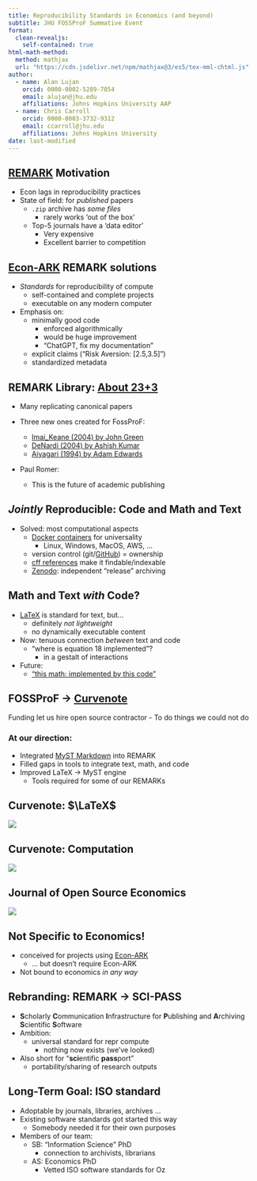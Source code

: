 ```yaml
---
title: Reproducibility Standards in Economics (and beyond)
subtitle: JHU FOSSProF Summative Event
format: 
  clean-revealjs:
    self-contained: true
html-math-method:
  method: mathjax
  url: "https://cdn.jsdelivr.net/npm/mathjax@3/es5/tex-mml-chtml.js"
author:
  - name: Alan Lujan
    orcid: 0000-0002-5289-7054
    email: alujan@jhu.edu
    affiliations: Johns Hopkins University AAP
  - name: Chris Carroll
    orcid: 0000-0003-3732-9312
    email: ccarroll@jhu.edu
    affiliations: Johns Hopkins University
date: last-modified
---
```


## [REMARK](https://github.com/econ-ark/REMARK) Motivation

- Econ lags in reproducibility practices
- State of field: for _published_ papers
  - `.zip` archive has *some files*
    - rarely works 'out of the box'
  - Top-5 journals have a 'data editor'
      - Very expensive
      - Excellent barrier to competition

## [Econ-ARK](https://econ-ark.org) REMARK solutions

- _Standards_ for reproducibility of compute
    - self-contained and complete projects
    - executable on any modern computer
      

- Emphasis on:
    - minimally good code
      - enforced algorithmically
      - would be huge improvement
      - "ChatGPT, fix my documentation"
    - explicit claims ("Risk Aversion: [2.5,3.5]")
    - standardized metadata

## REMARK Library: [About 23+3](https://econ-ark.org/materials)

- Many replicating canonical papers

- Three new ones created for FossProF:
    - [Imai_Keane (2004) by John Green](https://github.com/JohnRGreen/ImaiKeane_replication)
    - [DeNardi (2004) by Ashish Kumar](https://github.com/ashishk87/DeNardi_2004_replication)
    - [Aiyagari (1994) by Adam Edwards](https://github.com/Adam-Edwards-JHU/Aiyagari1994QJE)
    
- Paul Romer:
  - This is the future of academic publishing

## _Jointly_ Reproducible: Code and Math and Text

- Solved: most computational aspects
    - [Docker containers](https://docker.com) for universality
      - Linux, Windows, MacOS, AWS, ...
    - version control (git/[GitHub](https://github.com)) = ownership
    - [cff references](https://citation-file-format.github.io/) make it findable/indexable
    - [Zenodo](https://zenodo.org): independent "release" archiving

## Math and Text _with_ Code?
- [LaTeX](https://www.tug.org/texlive/) is standard for text, but...
    - definitely *not lightweight*
    - no dynamically executable content
- Now: tenuous connection _between_ text and code
  - "where is equation 18 implemented"?
    - in a gestalt of interactions
- Future:
  - ["this math: implemented by this code"](https://econ-ark.org/materials/bufferstocktheory)

## FOSSProF $\rightarrow$ [Curvenote](https://curvenote.com/)

Funding let us hire open source contractor
- To do things we could not do

### At our direction:
- Integrated [MyST Markdown](https://mystmd.org/) into REMARK
- Filled gaps in tools to integrate text, math, and code
- Improved LaTeX $\rightarrow$ MyST engine
  - Tools required for some of our REMARKs

## Curvenote: $\LaTeX$

![](CNlatexImprovements.png)

## Curvenote: Computation
![](CNexamples.png)

## Journal of Open Source Economics

<a href="https://josecon.curve.space/articles/018dc338-e64c-7c68-9b37-4f3d092f4252" target="_blank">
 <img src="compute.png" />
</a>

## Not Specific to Economics!

- conceived for projects using [Econ-ARK](https://docs.econ-ark.org)
  - ... but doesn't require Econ-ARK
- Not bound to economics *in any way*

## Rebranding: REMARK $\rightarrow$ SCI-PASS

- **S**cholarly **C**ommunication **I**nfrastructure for **P**ublishing and **A**rchiving **S**cientific **S**oftware
- Ambition:
  -  universal standard for repr compute
     -  nothing now exists (we've looked)
- Also short for “**sci**entific **pass**port”
  - portability/sharing of research outputs

## Long-Term Goal: ISO standard

- Adoptable by journals, libraries, archives ...
- Existing software standards got started this way
  - Somebody needed it for their own purposes
- Members of our team:
  - SB: "Information Science" PhD
    - connection to archivists, librarians
  - AS: Economics PhD
    - Vetted ISO software standards for Oz
